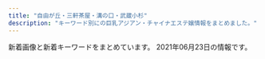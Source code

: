 ```yaml
---
title: "自由が丘・三軒茶屋・溝の口・武蔵小杉"
description: "キーワード別にの巨乳アジアン・チャイナエステ嬢情報をまとめました。"
---
```


新着画像と新着キーワードをまとめています。
2021年06月23日の情報です。

<DmmAffiliateIns />
<KeywordTable
  shops={
    [
    {
        "keywords": {
            "C": 2
        },
        "img_links": [
            "http://ms-shinraku.com/staff/momoka/01.jpg",
            "http://ms-shinraku.com/staff/ayumi/01.jpg",
            "http://ms-shinraku.com/staff/kanako/01.jpg",
            "http://ms-shinraku.com/staff/mari/01.jpg",
            "http://ms-shinraku.com/staff/ran/01.jpg",
            "http://ms-shinraku.com/staff/yuki/01.jpg",
            "http://ms-shinraku.com/i/files/homeimg.jpg",
            "http://ms-shinraku.com/img/foot.png",
            "http://ms-shinraku.com/img/ttl_staff.png",
            "http://ms-shinraku.com/pic/topimg1.jpg",
            "http://ms-shinraku.com/pic/topimg2.jpg",
            "http://ms-shinraku.com/pic/head.jpg"
        ],
        "name": "\u5fc3\u697d",
        "url": "http://ms-shinraku.com/",
        "station": "\u5b66\u82b8\u5927\u5b66\u99c5\u6771\u53e3"
    },
    {
        "keywords": {
            "85": 1,
            "C": 12,
            "86": 4,
            "D": 5
        },
        "name": "NICE\uff5e\u30ca\u30a4\u30b9",
        "url": "http://www.bilibiailei.xyz/",
        "station": "\u4e8c\u5b50\u7389\u5ddd\u99c5\u897f\u53e3",
        "img_links": [
            "http://www.bilibiailei.xyz/uploads/210522/1-210522104GJ01.jpg",
            "http://www.bilibiailei.xyz/style/images/dt.jpg",
            "http://www.bilibiailei.xyz/style/images/top.png",
            "http://www.bilibiailei.xyz/style/images/girl-z1.jpg",
            "http://www.bilibiailei.xyz/uploads/210522/1-210522104635540.jpg",
            "http://www.bilibiailei.xyz/style/images/girl-z2.jpg",
            "http://www.bilibiailei.xyz/uploads/210522/1-210522104601529.jpg",
            "http://www.bilibiailei.xyz/style/images/mobile.jpg",
            "http://www.bilibiailei.xyz/uploads/210522/1-210522104521Z1.jpg",
            "http://www.bilibiailei.xyz/style/images/room4.jpg",
            "http://www.bilibiailei.xyz/style/images/room1.jpg",
            "http://www.bilibiailei.xyz/style/images/bj3.png",
            "http://www.bilibiailei.xyz/style/images/staff_line.png",
            "http://www.bilibiailei.xyz/style/images/room2.jpg",
            "http://www.bilibiailei.xyz/style/images/end.jpg",
            "http://www.bilibiailei.xyz/uploads/210522/1-210522104K59A.jpg",
            "http://www.bilibiailei.xyz/style/images/room3.jpg",
            "http://www.bilibiailei.xyz/html/dianna_jing/images/room5.jpg"
        ]
    },
    {
        "img_links": [
            "https://ohbay.relaxjp.com/css/top0001.jpg",
            "https://ohbay.relaxjp.com/css/staff/staff02.jpg",
            "https://ohbay.relaxjp.com/css/osusume03.jpg",
            "https://ohbay.relaxjp.com/css/osusume001.jpg",
            "https://ohbay.relaxjp.com/css/osusume02.jpg",
            "https://ohbay.relaxjp.com/css/staff/staff01.jpg",
            "https://ohbay.relaxjp.com/css/staff/staff03.jpg",
            "https://ohbay.relaxjp.com/css/m-head.jpg",
            "https://ohbay.relaxjp.com/images/call.png",
            "https://ohbay.relaxjp.com/css/staff/staff04.jpg",
            "https://ohbay.relaxjp.com/css/top02.jpg",
            "https://ohbay.relaxjp.com/css/foot.jpg",
            "https://ohbay.relaxjp.com/css/top03.jpg"
        ],
        "name": "Oh Baby",
        "keywords": {},
        "url": "https://ohbay.relaxjp.com/",
        "station": "\u4e8c\u5b50\u7389\u5ddd\u99c5\u6771\u53e3"
    },
    {
        "name": "\u30de\u30c3\u30b5\u30fc\u30b8\u306e\u66d9",
        "img_links": [
            "http://www.miyuki.es-relax.info/gals/nana1.jpg",
            "http://www.miyuki.es-relax.info/images/info3.jpg",
            "http://www.miyuki.es-relax.info/images/info2.jpg",
            "http://www.miyuki.es-relax.info/images/info4.jpg",
            "http://www.miyuki.es-relax.info/images/yoyaku.png",
            "http://www.miyuki.es-relax.info/images/sp03.jpg",
            "http://www.miyuki.es-relax.info/images/sp02.jpg",
            "http://www.miyuki.es-relax.info/images/info1.jpg",
            "http://www.miyuki.es-relax.info/images/sp01.jpg",
            "http://www.miyuki.es-relax.info/images/kp01.jpg",
            "http://www.miyuki.es-relax.info/gals/yuki1.jpg",
            "http://www.miyuki.es-relax.info/gals/yuri1.jpg"
        ],
        "url": "http://www.miyuki.es-relax.info/",
        "station": "\u5927\u5ca1\u5c71\u99c5",
        "keywords": {}
    },
    {
        "url": "http://b-berry.work/",
        "station": "\u81ea\u7531\u304c\u4e18\u99c5\u5317\u53e3",
        "name": "\u30d6\u30eb\u30fc\u30d9\u30ea\u30fc",
        "img_links": [
            "http://b-berry.work/images/ac2.jpg",
            "http://b-berry.work/images/head.jpg",
            "http://b-berry.work/images/s1.png",
            "http://b-berry.work/images/tg.jpg",
            "http://b-berry.work/img/mona1.jpg",
            "http://b-berry.work/images/1.jpg",
            "http://b-berry.work/staff/mona.jpg",
            "http://b-berry.work/images/rec1.jpg",
            "http://b-berry.work/images/rec2.jpg",
            "http://b-berry.work/staff/yuri.jpg",
            "http://b-berry.work/images/staff_t.jpg",
            "http://b-berry.work/images/int1.jpg",
            "http://b-berry.work/images/interior_t.jpg",
            "http://b-berry.work/images/3.jpg",
            "http://b-berry.work/images/2.jpg",
            "http://b-berry.work/img/yuri1.jpg",
            "http://b-berry.work/img/maya1.jpg",
            "http://b-berry.work/images/int2.jpg",
            "http://b-berry.work/images/sys.jpg",
            "http://b-berry.work/images/news.jpg",
            "http://b-berry.work/staff/maya.jpg",
            "http://b-berry.work/images/ac1.jpg"
        ],
        "keywords": {}
    },
    {
        "name": "\u9752\u7a7a",
        "keywords": {},
        "url": "http://aosora.work/",
        "img_links": [
            "http://aosora.work/img/yu1.jpg",
            "http://aosora.work/images/sys3.png",
            "http://aosora.work/staff/sora.jpg",
            "http://aosora.work/staff/miya.jpg",
            "http://aosora.work/images/int1.png",
            "http://aosora.work/images/4.jpg",
            "http://aosora.work/images/news.png",
            "http://aosora.work/img/momo2.jpg",
            "http://aosora.work/staff/ayumi.jpg",
            "http://aosora.work/images/sys2.jpg",
            "http://aosora.work/img/miya1.jpg",
            "http://aosora.work/img/karen1.jpg",
            "http://aosora.work/images/interior_t.png",
            "http://aosora.work/img/hina1.jpg",
            "http://aosora.work/images/6.jpg",
            "http://aosora.work/images/s1.png",
            "http://aosora.work/images/int2.png",
            "http://aosora.work/images/7.jpg",
            "http://aosora.work/images/5.jpg",
            "http://aosora.work/images/s2.jpg",
            "http://aosora.work/images/s1.jpg",
            "http://aosora.work/staff/yu.jpg",
            "http://aosora.work/img/sora1.jpg",
            "http://aosora.work/img/yu2.jpg",
            "http://aosora.work/staff/momo.jpg",
            "http://aosora.work/images/head.jpg",
            "http://aosora.work/staff/hina.jpg",
            "http://aosora.work/img/ayumi1.jpg",
            "http://aosora.work/img/momo1.jpg",
            "http://aosora.work/images/2.jpg",
            "http://aosora.work/images/8.jpg",
            "http://aosora.work/images/staff_t.png",
            "http://aosora.work/images/sys1.jpg",
            "http://aosora.work/img/risa1.jpg",
            "http://aosora.work/staff/risa.jpg",
            "http://aosora.work/images/3.jpg",
            "http://aosora.work/img/hina2.jpg",
            "http://aosora.work/staff/karen.jpg",
            "http://aosora.work/img/karen2.jpg",
            "http://aosora.work/images/9.jpg",
            "http://aosora.work/images/mobile.png"
        ],
        "station": "\u4e09\u8ed2\u8336\u5c4b\u99c5\u5357\u53e3"
    },
    {
        "url": "http://esthegt.xyz/ymd/",
        "station": "\u99d2\u6ca2\u5927\u5b66\u99c5\u99d2\u6ca2\u516c\u5712\u53e3",
        "img_links": [
            "http://esthegt.xyz/ymd/images/button-3.png",
            "http://esthegt.xyz/ymd/images/button-1.png",
            "http://esthegt.xyz/ymd/images/button-2.png",
            "http://esthegt.xyz/ymd/girl/10.jpg",
            "http://esthegt.xyz/ymd/images/button-5.png",
            "http://esthegt.xyz/ymd/images/button-6.png",
            "http://esthegt.xyz/ymd/girl/11.jpg",
            "http://esthegt.xyz/ymd/images/button-4.png",
            "http://esthegt.xyz/ymd/girl/7.jpg",
            "http://esthegt.xyz/ymd/images/call.png",
            "http://esthegt.xyz/ymd/girl/9.jpg",
            "http://esthegt.xyz/ymd/girl/12.jpg",
            "http://esthegt.xyz/ymd/girl/8.jpg",
            "http://esthegt.xyz/ymd/images/tt.png"
        ],
        "name": "\u5922\u898b\u5802",
        "keywords": {}
    },
    {
        "name": "\u6625\u5c4b",
        "keywords": {},
        "img_links": [],
        "url": "https://haruya.xyz.mn/",
        "station": "\u4e8c\u5b50\u7389\u5ddd\u99c5\u897f\u53e3"
    },
    {
        "name": "\u53f0\u6e7e\u30a8\u30b9\u30c6",
        "url": "http://www.esthe.esraku.com/",
        "keywords": {
            "85": 8,
            "88": 8,
            "86": 8,
            "D": 40,
            "E": 8,
            "91": 8,
            "87": 16
        },
        "img_links": [
            "http://www.esthe.esraku.com/images/slider-img002.jpg",
            "http://www.esthe.esraku.com/images/m4.jpg",
            "http://www.esthe.esraku.com/files/006.jpg",
            "http://www.esthe.esraku.com/images/s_message.png",
            "http://www.esthe.esraku.com/files/001.jpg",
            "http://www.esthe.esraku.com/files/005.jpg",
            "http://www.esthe.esraku.com/images/m6.jpg",
            "http://www.esthe.esraku.com/images/slider-img001.jpg",
            "http://www.esthe.esraku.com/images/m1.jpg",
            "http://www.esthe.esraku.com/files/002.jpg",
            "http://www.esthe.esraku.com/images/m2.jpg",
            "http://www.esthe.esraku.com/images/m3.jpg",
            "http://www.esthe.esraku.com/images/s_pickup.png",
            "http://www.esthe.esraku.com/images/s_news.png",
            "http://www.esthe.esraku.com/images/s_top_therapist.png",
            "http://www.esthe.esraku.com/files/004.jpg",
            "http://www.esthe.esraku.com/files/003.jpg"
        ],
        "station": "\u4e09\u8ed2\u8336\u5c4b\u99c5\u5357\u53e3"
    },
    {
        "url": "http://www.jojo.mensnv.com/",
        "img_links": [
            "http://www.jojo.mensnv.com/files/006-02.jpg",
            "http://www.jojo.mensnv.com/files/013.jpg",
            "http://www.jojo.mensnv.com/files/006.jpg",
            "http://www.jojo.mensnv.com/files/005-02.jpg",
            "http://www.jojo.mensnv.com/files/007-03.jpg",
            "http://www.jojo.mensnv.com/files/003.jpg",
            "http://www.jojo.mensnv.com/images/backlistbtn.png",
            "http://www.jojo.mensnv.com/files/010-02.jpg",
            "http://www.jojo.mensnv.com/files/012.jpg",
            "http://www.jojo.mensnv.com/files/014-03.jpg",
            "http://www.jojo.mensnv.com/files/006-03.jpg",
            "http://www.jojo.mensnv.com/images/showCover.png",
            "http://www.jojo.mensnv.com/images/slider/01.jpg",
            "http://www.jojo.mensnv.com/files/013-02.jpg",
            "http://www.jojo.mensnv.com/files/009-03.jpg",
            "http://www.jojo.mensnv.com/files/007.jpg",
            "http://www.jojo.mensnv.com/files/007-02.jpg",
            "http://www.jojo.mensnv.com/files/005-03.jpg",
            "http://www.jojo.mensnv.com/files/010-03.jpg",
            "http://www.jojo.mensnv.com/images/slider/03.jpg",
            "http://www.jojo.mensnv.com/files/011-02.jpg",
            "http://www.jojo.mensnv.com/files/001-02.jpg",
            "http://www.jojo.mensnv.com/files/003-03.jpg",
            "http://www.jojo.mensnv.com/files/001-03.jpg",
            "http://www.jojo.mensnv.com/files/013-03.jpg",
            "http://www.jojo.mensnv.com/files/012-03.jpg",
            "http://www.jojo.mensnv.com/images/mobile.jpg",
            "http://www.jojo.mensnv.com/files/001.jpg",
            "http://www.jojo.mensnv.com/files/005.jpg",
            "http://www.jojo.mensnv.com/files/002-02.jpg",
            "http://www.jojo.mensnv.com/files/014.jpg",
            "http://www.jojo.mensnv.com/images/tel.png",
            "http://www.jojo.mensnv.com/images/slider/02.jpg",
            "http://www.jojo.mensnv.com/files/009-02.jpg",
            "http://www.jojo.mensnv.com/images/coverGirlParts.png",
            "http://www.jojo.mensnv.com/files/004.jpg",
            "http://www.jojo.mensnv.com/files/002.jpg",
            "http://www.jojo.mensnv.com/files/002-03.jpg",
            "http://www.jojo.mensnv.com/files/009.jpg",
            "http://www.jojo.mensnv.com/files/010.jpg",
            "http://www.jojo.mensnv.com/files/012-02.jpg",
            "http://www.jojo.mensnv.com/files/011-03.jpg",
            "http://www.jojo.mensnv.com/files/003-02.jpg",
            "http://www.jojo.mensnv.com/files/011.jpg",
            "http://www.jojo.mensnv.com/files/004-02.jpg",
            "http://www.jojo.mensnv.com/files/004-03.jpg",
            "http://www.jojo.mensnv.com/files/014-02.jpg"
        ],
        "name": "JoJo",
        "station": "\u4e09\u8ed2\u8336\u5c4b\u99c5\u5357\u53e3",
        "keywords": {
            "85": 9,
            "84": 6,
            "C": 3,
            "88": 3,
            "D": 18,
            "\u30bb\u30af\u30b7\u30fc": 1,
            "86": 12
        }
    },
    {
        "url": "http://annex-jp.info/",
        "keywords": {},
        "station": "\u81ea\u7531\u304c\u4e18\u99c5\u5317\u53e3",
        "img_links": [
            "http://annex-jp.info/images/mari.jpg",
            "http://www.annex-jp.info/i/img/nana.jpg",
            "http://www.annex-jp.info/i/img/mari.jpg",
            "http://www.annex-jp.info/i/img/sayuri.jpg",
            "http://annex-jp.info/images/info.png",
            "http://www.annex-jp.info/i/img/riri.jpg",
            "http://annex-jp.info/images/sayuri.jpg",
            "http://www.annex-jp.info/i/img/mayumi.jpg",
            "http://annex-jp.info/images/mayumi.jpg",
            "http://annex-jp.info/images/yoho.jpg",
            "http://annex-jp.info/images/kp-info.jpg",
            "http://annex-jp.info/images/nana.jpg",
            "http://www.annex-jp.info/i/img/yoho.jpg",
            "http://annex-jp.info/images/riri.jpg"
        ],
        "name": "\u305f\u3093\u307d\u307d"
    },
    {
        "img_links": [
            "http://www.wqiowaz.site/uploads/200914/1-20091416442NT.jpg",
            "http://www.wqiowaz.site/picture/foot01.jpg",
            "http://www.wqiowaz.site/uploads/201008/1-20100Q55522V7.jpg",
            "http://www.wqiowaz.site/uploads/200629/1-200629103204442.jpg",
            "http://www.wqiowaz.site/uploads/210526/1-210526124221D7.jpg",
            "http://www.wqiowaz.site/uploads/200630/1-200630094H5294.jpg",
            "http://www.wqiowaz.site/picture/cam-01.jpg",
            "http://www.wqiowaz.site/uploads/201008/1-20100Q5541T55.jpg",
            "http://www.wqiowaz.site/picture/m-head01.jpg",
            "http://www.wqiowaz.site/picture/call.png",
            "http://www.wqiowaz.site/uploads/210526/1-210526124249116.jpg",
            "http://www.wqiowaz.site/uploads/200629/1-200629103104120.jpg",
            "http://www.wqiowaz.site/picture/m-top003.jpg",
            "http://www.wqiowaz.site/picture/m-top004.jpg",
            "http://www.wqiowaz.site/uploads/201008/1-20100Q5550EL.jpg",
            "http://www.wqiowaz.site/uploads/201008/1-20100Q55403531.jpg",
            "http://www.wqiowaz.site/uploads/200914/1-200914164443K1.jpg",
            "http://www.wqiowaz.site/uploads/200630/1-200630094K4325.jpg",
            "http://www.wqiowaz.site/uploads/200629/1-200629103142X4.jpg"
        ],
        "name": "Sweet",
        "station": "\u7528\u8cc0\u99c5\u6771\u53e3",
        "keywords": {
            "84": 2,
            "D": 4,
            "94": 5,
            "86": 1,
            "F": 4
        },
        "url": "http://www.wqiowaz.site/"
    },
    {
        "name": "Clair \uff5e\u30af\u30ec\u30fc\u30eb\uff5e",
        "img_links": [
            "http://clair.work/images/recruit/point_03.png",
            "http://clair.work/staff/humi1.jpg",
            "http://clair.work/images/head_interior.jpg",
            "http://clair.work/images/recruit/nagare_06.png",
            "http://clair.work/staff/yua1.jpg",
            "http://clair.work/staff/kasumi1.jpg",
            "http://clair.work/images/icon_ranking_04.png",
            "http://clair.work/staff/mayu1.jpg",
            "http://clair.work/images/icon_ranking_03.png",
            "http://clair.work/images/icon_ranking_02.png",
            "http://clair.work/images/trigger.jpg",
            "http://clair.work/images/recruit/point_08.png",
            "http://clair.work/images/recruit/point_07.png",
            "http://clair.work/images/recruit/nagare_07.png",
            "http://clair.work/images/recruit/nagare_05.png",
            "http://clair.work/images/mainvisual_01.jpg",
            "http://clair.work/images/icon_new.png",
            "http://clair.work/images/recruit/req_03.jpg",
            "http://clair.work/images/mainvisual_02.jpg",
            "http://clair.work/images/icon_ranking_05.png",
            "http://clair.work/images/recruit/point_04.png",
            "http://clair.work/images/recruit/nagare_01.jpg",
            "http://clair.work/images/sw_tel.png",
            "http://clair.work/images/recruit/point_05.png",
            "http://clair.work/images/recruit/message_03.png",
            "http://clair.work/images/recruit/sp_mainvisual.jpg",
            "http://clair.work/images/recruit/point_06.png",
            "http://clair.work/staff/humi2.jpg",
            "http://clair.work/images/mainvisual_02_s.jpg",
            "http://clair.work/images/head_therapist.jpg",
            "http://clair.work/staff/ayaka1.jpg",
            "http://clair.work/images/mainvisual_01_s.jpg",
            "http://clair.work/images/no_image.jpg",
            "http://clair.work/images/recruit/nagare_03.jpg",
            "http://clair.work/images/recruit/point_09.png",
            "http://clair.work/images/icon_ranking_01.png",
            "http://clair.work/images/sw_home.png",
            "http://clair.work/images/recruit/nagare_02.jpg"
        ],
        "url": "http://clair.work/",
        "keywords": {
            "E": 2,
            "C": 4,
            "D": 4
        },
        "station": "\u5b66\u82b8\u5927\u5b66\u99c5\u897f\u53e3"
    },
    {
        "img_links": [
            "http://www.ruby.estjpn.com/images/mainImg_sub.jpg",
            "http://www.ruby.estjpn.com/files/004.jpg",
            "http://www.ruby.estjpn.com/images/icon_tel.png",
            "http://www.ruby.estjpn.com/images/icon_top.png",
            "http://www.ruby.estjpn.com/images/index_sm.png",
            "http://www.ruby.estjpn.com/images/icon_info.png",
            "http://www.ruby.estjpn.com/files/002.jpg",
            "http://www.ruby.estjpn.com/files/001.jpg",
            "http://www.ruby.estjpn.com/files/003.jpg",
            "http://www.ruby.estjpn.com/images/icon_staff.png",
            "http://www.ruby.estjpn.com/images/btn2.png"
        ],
        "name": "Ruby\uff5e\u30eb\u30d3\u30fc\uff5e",
        "station": "\u4e09\u8ed2\u8336\u5c4b\u99c5\u4e16\u7530\u8c37\u901a\u308a\u53e3",
        "url": "http://www.ruby.estjpn.com/",
        "keywords": {
            "85": 8,
            "C": 16,
            "88": 4,
            "86": 4
        }
    },
    {
        "url": "http://tennshinonamida.xyz/",
        "name": "COCO\u30fb\u7652",
        "img_links": [
            "http://tennshinonamida.xyz/uploads/210528/1-21052QP024496.jpg",
            "http://tennshinonamida.xyz/uploads/210528/1-21052QP113R4.jpg",
            "http://tennshinonamida.xyz/style/images/room2.jpg",
            "http://tennshinonamida.xyz/uploads/210531/1-2105311U2351U.jpg",
            "http://tennshinonamida.xyz/style/images/room4.jpg",
            "http://tennshinonamida.xyz/style/images/line.png",
            "http://tennshinonamida.xyz/style/images/s_pickup.png",
            "http://tennshinonamida.xyz/uploads/210528/1-21052QP143X6.jpg",
            "http://tennshinonamida.xyz/uploads/210528/1-21052QKQ92U.jpg",
            "http://tennshinonamida.xyz/style/images/no1.png",
            "http://tennshinonamida.xyz/style/images/s_news.png",
            "http://tennshinonamida.xyz/style/images/s_staff.png",
            "http://tennshinonamida.xyz/uploads/210531/1-2105311U2252S.jpg",
            "http://tennshinonamida.xyz/style/images/s_newface.png",
            "http://tennshinonamida.xyz/style/images/room1.jpg",
            "http://tennshinonamida.xyz/uploads/210528/1-21052QP223a5.jpg",
            "http://tennshinonamida.xyz/style/images/no2.png",
            "http://tennshinonamida.xyz/style/images/room3.jpg",
            "http://tennshinonamida.xyz/style/images/s_ranking.png",
            "http://tennshinonamida.xyz/uploads/210531/1-2105311U2103W.jpg"
        ],
        "keywords": {
            "C": 12,
            "D": 18,
            "85": 18
        },
        "station": "\u4e8c\u5b50\u7389\u5ddd\u99c5\u897f\u53e3"
    },
    {
        "keywords": {
            "\u30bb\u30af\u30b7\u30fc": 1
        },
        "station": "\u4e09\u8ed2\u8336\u5c4b\u99c5\u5357\u53e3B",
        "img_links": [
            "http://www.koibito.mensest.com/images/nav-002.png",
            "http://www.koibito.mensest.com/images/nav-001.png",
            "http://www.koibito.mensest.com/photo_news/upimg/3177860b72abf9184e_0.jpg",
            "http://www.koibito.mensest.com/images/nav-005.png",
            "http://www.koibito.mensest.com/images/nav-004.png",
            "http://www.koibito.mensest.com/images/tel.png",
            "http://www.koibito.mensest.com/files/001.jpg",
            "http://www.koibito.mensest.com/images/nav-003.png",
            "http://www.koibito.mensest.com/files/003.jpg",
            "http://www.koibito.mensest.com/images/osusume01.png",
            "http://www.koibito.mensest.com/images/nav-006.png",
            "http://www.koibito.mensest.com/images/top003.png",
            "http://www.koibito.mensest.com/photo_news/upimg/3177860b72abf9184e_1.jpg",
            "http://www.koibito.mensest.com/photo_news/upimg/6442460c83a191d205_0.jpg",
            "http://www.koibito.mensest.com/photo_news/upimg/6597760bf1f2b69cb0_1.jpg",
            "http://www.koibito.mensest.com/files/008.jpg",
            "http://www.koibito.mensest.com/images/top02-left.png",
            "http://www.koibito.mensest.com/files/005.jpg",
            "http://www.koibito.mensest.com/photo_news/upimg/3177860b72abf9184e_2.jpg",
            "http://www.koibito.mensest.com/files/002.jpg",
            "http://www.koibito.mensest.com/files/007.jpg",
            "http://www.koibito.mensest.com/photo_news/upimg/6442460c83a191d205_1.jpg",
            "http://www.koibito.mensest.com/photo_news/upimg/6597760bf1f2b69cb0_0.jpg",
            "http://www.koibito.mensest.com/files/006.jpg",
            "http://www.koibito.mensest.com/images/top01.png"
        ],
        "url": "http://www.koibito.mensest.com/",
        "name": "\u767d\u3044\u604b\u4eba"
    },
    {
        "keywords": {},
        "url": "http://www.es-flower.link/",
        "name": "\u6625\u306e\u604b",
        "station": "\u81ea\u7531\u304c\u4e18\u99c5\u5317\u53e3",
        "img_links": [
            "http://www.es-flower.link/sp/images/int2.jpg",
            "http://www.es-flower.link/sp/images/newsb.png",
            "http://www.es-flower.link/sp/images/8.jpg",
            "http://www.es-flower.link/sp/images/sys2.jpg",
            "http://www.es-flower.link/sp/images/sisu.jpg",
            "http://www.es-flower.link/images/head.jpg",
            "http://www.es-flower.link/images/int1.png",
            "http://www.es-flower.link/sp/images/time.jpg",
            "http://www.es-flower.link/sp/images/interior_t.jpg",
            "http://www.es-flower.link/images/info.jpg",
            "http://www.es-flower.link/sp/img/yume1.jpg",
            "http://www.es-flower.link/img/miki1.jpg",
            "http://www.es-flower.link/sp/images/ac1.jpg",
            "http://www.es-flower.link/images/ta.jpg",
            "http://www.es-flower.link/sp/img/arisa1.jpg",
            "http://www.es-flower.link/sp/images/1.jpg",
            "http://www.es-flower.link/sp/images/3.jpg",
            "http://www.es-flower.link/img/yuyu1.jpg",
            "http://www.es-flower.link/images/8.jpg",
            "http://www.es-flower.link/sp/img/yuyu1.jpg",
            "http://www.es-flower.link/sp/images/tel.jpg",
            "http://www.es-flower.link/sp/images/int1.jpg",
            "http://www.es-flower.link/sp/images/news.jpg",
            "http://www.es-flower.link/img/yume1.jpg",
            "http://www.es-flower.link/images/rec2.jpg",
            "http://www.es-flower.link/images/sys.png",
            "http://www.es-flower.link/img/nene1.jpg",
            "http://www.es-flower.link/sp/images/2.jpg",
            "http://www.es-flower.link/sp/images/footer.jpg",
            "http://www.es-flower.link/sp/images/staff_t.jpg",
            "http://www.es-flower.link/img/mizuki1.jpg",
            "http://www.es-flower.link/sp/images/5.jpg",
            "http://www.es-flower.link/images/int2.png",
            "http://www.es-flower.link/images/7.jpg",
            "http://www.es-flower.link/sp/menu/staff.jpg",
            "http://www.es-flower.link/sp/menu/interior.jpg",
            "http://www.es-flower.link/sp/images/sisu_t.jpg",
            "http://www.es-flower.link/img/huyumi1.jpg",
            "http://www.es-flower.link/sp/images/top.jpg",
            "http://www.es-flower.link/images/news.jpg",
            "http://www.es-flower.link/images/5.jpg",
            "http://www.es-flower.link/images/mobile.jpg",
            "http://www.es-flower.link/sp/images/head.png",
            "http://www.es-flower.link/sp/menu/top.jpg",
            "http://www.es-flower.link/sp/img/koyuki1.jpg",
            "http://www.es-flower.link/sp/images/rec3.jpg",
            "http://www.es-flower.link/sp/images/rec1.jpg",
            "http://www.es-flower.link/sp/img/huyumi1.jpg",
            "http://www.es-flower.link/img/arisa1.jpg",
            "http://www.es-flower.link/images/1.jpg",
            "http://www.es-flower.link/images/4.jpg",
            "http://www.es-flower.link/sp/images/sys1.jpg",
            "http://www.es-flower.link/images/rec1.png",
            "http://www.es-flower.link/sp/img/mizuki1.jpg",
            "http://www.es-flower.link/images/6.jpg",
            "http://www.es-flower.link/sp/images/rec2.jpg",
            "http://www.es-flower.link/images/2.jpg",
            "http://www.es-flower.link/sp/images/4.jpg",
            "http://www.es-flower.link/img/koyuki1.jpg",
            "http://www.es-flower.link/sp/images/sys3.jpg",
            "http://www.es-flower.link/sp/img/nene1.jpg",
            "http://www.es-flower.link/images/sm.jpg",
            "http://www.es-flower.link/sp/images/7.jpg",
            "http://www.es-flower.link/images/interior_t.jpg",
            "http://www.es-flower.link/sp/images/pc.jpg",
            "http://www.es-flower.link/sp/img/miki1.jpg",
            "http://www.es-flower.link/sp/images/6.jpg",
            "http://www.es-flower.link/images/3.jpg",
            "http://www.es-flower.link/images/staff_t.jpg"
        ]
    },
    {
        "keywords": {
            "C": 14
        },
        "name": "\u697d\u697d\u5c4b",
        "station": "\u81ea\u7531\u304c\u4e18\u99c5\u5357\u53e3",
        "img_links": [
            "http://ms-rlx.com/img/access/road01.jpg",
            "http://ms-rlx.com/staff/milk/01.jpg",
            "http://ms-rlx.com/pic/head.png",
            "http://ms-rlx.com/img/access/road02.jpg",
            "http://ms-rlx.com/staff/ruri/01.jpg",
            "http://ms-rlx.com/img/ttl_mobile.png",
            "http://ms-rlx.com/img/att.png",
            "http://ms-rlx.com/img/youtube.jpg",
            "http://ms-rlx.com/i/files/homeimg.jpg",
            "http://ms-rlx.com/staff/ringo/01.jpg",
            "http://ms-rlx.com/staff/momo/01mb.jpg",
            "http://ms-rlx.com/img/ttl_rec.png",
            "http://ms-rlx.com/staff/sachan/01.jpg",
            "http://ms-rlx.com/staff/ruri/01mb.jpg",
            "http://ms-rlx.com/img/ttl_tnew.png",
            "http://ms-rlx.com/img/access/road03.jpg",
            "http://ms-rlx.com/staff/momo/01.jpg",
            "http://ms-rlx.com/staff/sachan/01mb.jpg",
            "http://ms-rlx.com/staff/ringo/01mb.jpg",
            "http://ms-rlx.com/staff/milk/01mb.jpg",
            "http://ms-rlx.com/img/ttl_concept.png",
            "http://ms-rlx.com/img/ttl_staff.png",
            "http://ms-rlx.com/img/msgbtn.png"
        ],
        "url": "http://ms-rlx.com/"
    },
    {
        "img_links": [
            "http://kagayaki.jpn.cm/photos/sites/35/2019/09/2019092518230998.jpg",
            "http://kagayaki.jpn.cm/images/girl-z1.jpg",
            "http://kagayaki.jpn.cm/images/mobile.jpg",
            "http://kagayaki.jpn.cm/images/staff0.jpg",
            "http://kagayaki.jpn.cm/images/bj3.png",
            "http://kagayaki.jpn.cm/photos/sites/35/2016/11/1.jpg",
            "http://kagayaki.jpn.cm/images/end1.jpg",
            "http://kagayaki.jpn.cm/images/room1.jpg",
            "http://kagayaki.jpn.cm/photos/sites/35/2016/11/12.jpg",
            "http://kagayaki.jpn.cm/images/room2.jpg",
            "http://kagayaki.jpn.cm/images/room4.jpg",
            "http://kagayaki.jpn.cm/images/room5.jpg",
            "http://kagayaki.jpn.cm/images/room3.jpg",
            "http://kagayaki.jpn.cm/images/girl-z2.jpg",
            "http://kagayaki.jpn.cm/photos/sites/35/2016/08/staff32.jpg",
            "http://kagayaki.jpn.cm/images/staff_line.png",
            "http://kagayaki.jpn.cm/photos/sites/35/2020/10/2020100418535814.jpg",
            "http://kagayaki.jpn.cm/images/mobile2.jpg",
            "http://kagayaki.jpn.cm/photos/sites/35/2016/08/staff3.jpg",
            "http://kagayaki.jpn.cm/images/top.jpg",
            "http://kagayaki.jpn.cm/images/room6.jpg",
            "http://kagayaki.jpn.cm/photos/sites/35/2016/11/11.jpg",
            "http://kagayaki.jpn.cm/photos/sites/35/2017/11/2017110107513579.jpg",
            "http://kagayaki.jpn.cm/photos/sites/35/2016/09/637893871729784570.jpg"
        ],
        "url": "http://kagayaki.jpn.cm/",
        "name": "\u661f\u306e\u8f1d\u304d",
        "keywords": {
            "84": 1,
            "E": 1,
            "86": 5,
            "D": 6,
            "87": 2,
            "C": 17
        },
        "station": "\u4e09\u8ed2\u8336\u5c4b\u99c5\u5317\u53e3"
    },
    {
        "keywords": {
            "C": 7
        },
        "name": "\u306a\u306a",
        "img_links": [
            "http://nanaesute.xyz/images/flash1.jpg",
            "http://nanaesute.xyz/images/g1.jpg",
            "http://nanaesute.xyz/images/top.png",
            "http://nanaesute.xyz/images/top_bn2.jpg",
            "http://nanaesute.xyz/images/top_bn1.jpg",
            "http://nanaesute.xyz/images/side3.png",
            "http://nanaesute.xyz/images/flash.jpg",
            "http://nanaesute.xyz/images/g3.jpg"
        ],
        "url": "http://nanaesute.xyz/",
        "station": "\u99d2\u6ca2\u5927\u5b66\u99c5\u99d2\u6ca2\u516c\u5712\u53e3"
    }
]
}
/>
<DmmAffiliateScript />
